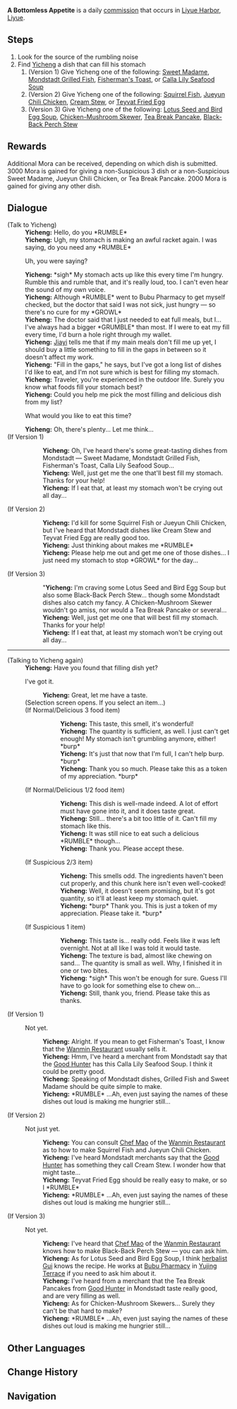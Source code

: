 {{Quest Infobox
|id            = 22200
|image         = NPC Location Yicheng Context.png <!--nothing special about comm, so recycle-->
|type          = Commission
|summary       = The Traveler helps Yicheng fill his stomach by providing him some food.
|startLocation = [[Liyue Harbor]], [[Liyue]]
|characters    = Traveler; Yicheng
|region        = Liyue
|npc           = Yicheng
|other         = 
*AR-Dependent Rewards
*Additional Rewards:
{{Card|Mora|3,000|caption=for 3{{star}} dishes and Sweet Madame, Jueyun Chili Chicken, or Tea Break Pancake}}{{Card|Mora|2,000|caption=for all other dishes}}
}}
'''A Bottomless Appetite''' is a daily [[commission]] that occurs in [[Liyue Harbor]], [[Liyue]].

==Steps==
# Look for the source of the rumbling noise
# Find [[Yicheng]] a dish that can fill his stomach
## (Version 1) Give Yicheng one of the following: [[Sweet Madame]], [[Mondstadt Grilled Fish]], [[Fisherman's Toast]], or [[Calla Lily Seafood Soup]]
## (Version 2) Give Yicheng one of the following: [[Squirrel Fish]], [[Jueyun Chili Chicken]], [[Cream Stew]], or [[Teyvat Fried Egg]]
##(Version 3) Give Yicheng one of the following: [[Lotus Seed and Bird Egg Soup]], [[Chicken-Mushroom Skewer]], [[Tea Break Pancake]], [[Black-Back Perch Stew]]

==Rewards==
{{Commission Rewards|low}}

Additional Mora can be received, depending on which dish is submitted. 3000 Mora is gained for giving a non-Suspicious 3{{star}} dish or a non-Suspicious Sweet Madame, Jueyun Chili Chicken, or Tea Break Pancake. 2000 Mora is gained for giving any other dish.

==Dialogue==
{{Quest Description|Yicheng, who patrols [[Liyue Harbor#Feiyun Slope|Feiyun Slope]], seems to have grown so hungry that his stomach can no longer bear it...}}
{{Dialogue start}}
;(Talk to Yicheng)
:'''Yicheng:''' Hello, do you *RUMBLE*
:'''Yicheng:''' Ugh, my stomach is making an awful racket again. I was saying, do you need any *RUMBLE*
:{{DIcon}} Uh, you were saying?
:'''Yicheng:''' *sigh* My stomach acts up like this every time I'm hungry. Rumble this and rumble that, and it's really loud, too. I can't even hear the sound of my own voice.
:'''Yicheng:''' Although *RUMBLE* went to Bubu Pharmacy to get myself checked, but the doctor that said I was not sick, just hungry &mdash; so there's no cure for my *GROWL*
:'''Yicheng:''' The doctor said that I just needed to eat full meals, but I... I've always had a bigger *GRUMBLE* than most. If I were to eat my fill every time, I'd burn a hole right through my wallet.
:'''Yicheng:''' [[Jiayi]] tells me that if my main meals don't fill me up yet, I should buy a little something to fill in the gaps in between so it doesn't affect my work.
:'''Yicheng:''' "Fill in the gaps," he says, but I've got a long list of dishes I'd like to eat, and I'm not sure which is best for filling my stomach.
:'''Yicheng:''' Traveler, you're experienced in the outdoor life. Surely you know what foods fill your stomach best?
:'''Yicheng:''' Could you help me pick the most filling and delicious dish from my list?
:{{DIcon}} What would you like to eat this time?
:'''Yicheng:''' Oh, there's plenty... Let me think...
;(If Version 1)
::'''Yicheng:''' Oh, I've heard there's some great-tasting dishes from Mondstadt &mdash; Sweet Madame, Mondstadt Grilled Fish, Fisherman's Toast, Calla Lily Seafood Soup...
::'''Yicheng:''' Well, just get me the one that'll best fill my stomach. Thanks for your help!
::'''Yicheng:''' If I eat that, at least my stomach won't be crying out all day...
;(If Version 2)
::'''Yicheng:''' I'd kill for some Squirrel Fish or Jueyun Chili Chicken, but I've heard that Mondstadt dishes like Cream Stew and Teyvat Fried Egg are really good too.
::'''Yicheng:''' Just thinking about makes me *RUMBLE*
::'''Yicheng:''' Please help me out and get me one of those dishes... I just need my stomach to stop *GROWL* for the day...
;(If Version 3)
::"'''Yicheng:''' I'm craving some Lotus Seed and Bird Egg Soup but also some Black-Back Perch Stew... though some Mondstadt dishes also catch my fancy. A Chicken-Mushroom Skewer wouldn't go amiss, nor would a Tea Break Pancake or several...
::'''Yicheng:''' Well, just get me one that will best fill my stomach. Thanks for your help!
::'''Yicheng:''' If I eat that, at least my stomach won't be crying out all day...
----
;(Talking to Yicheng again)
:'''Yicheng:''' Have you found that filling dish yet?
:{{DIcon}} I've got it.
::'''Yicheng:''' Great, let me have a taste.
:;(Selection screen opens. If you select an item...)
:;(If Normal/Delicious 3{{star}} food item)
:::'''Yicheng:''' This taste, this smell, it's wonderful!
:::'''Yicheng:''' The quantity is sufficient, as well. I just can't get enough! My stomach isn't grumbling anymore, either! *burp*
:::'''Yicheng:''' It's just that now that I'm full, I can't help burp. *burp*
:::'''Yicheng:''' Thank you so much. Please take this as a token of my appreciation. *burp*
:;(If Normal/Delicious 1{{star}}/2{{star}} food item)
:::'''Yicheng:''' This dish is well-made indeed. A lot of effort must have gone into it, and it does taste great.
:::'''Yicheng:''' Still... there's a bit too little of it. Can't fill my stomach like this.
:::'''Yicheng:''' It was still nice to eat such a delicious *RUMBLE* though...
:::'''Yicheng:''' Thank you. Please accept these.
:;(If Suspicious 2{{star}}/3{{star}} item)
:::'''Yicheng:''' This smells odd. The ingredients haven't been cut properly, and this chunk here isn't even well-cooked!
:::'''Yicheng:''' Well, it doesn't seem promising, but it's got quantity, so it'll at least keep my stomach quiet.
:::'''Yicheng:''' *burp* Thank you. This is just a token of my appreciation. Please take it. *burp*
:;(If Suspicious 1{{star}} item)
:::'''Yicheng:''' This taste is... really odd. Feels like it was left overnight. Not at all like I was told it would taste.
:::'''Yicheng:''' The texture is bad, almost like chewing on sand... The quantity is small as well. Why, I finished it in one or two bites.
:::'''Yicheng:''' *sigh* This won't be enough for sure. Guess I'll have to go look for something else to chew on...
:::'''Yicheng:''' Still, thank you, friend. Please take this as thanks.
;(If Version 1)
:{{DIcon}} Not yet.
::'''Yicheng:''' Alright. If you mean to get Fisherman's Toast, I know that the [[Wanmin Restaurant]] usually sells it.
::'''Yicheng:''' Hmm, I've heard a merchant from Mondstadt say that the [[Good Hunter]] has this Calla Lily Seafood Soup. I think it could be pretty good.
::'''Yicheng:''' Speaking of Mondstadt dishes, Grilled Fish and Sweet Madame should be quite simple to make.
::'''Yicheng:''' *RUMBLE* ...Ah, even just saying the names of these dishes out loud is making me hungrier still...
;(If Version 2)
:{{DIcon}} Not just yet.
::'''Yicheng:''' You can consult [[Chef Mao]] of the [[Wanmin Restaurant]] as to how to make Squirrel Fish and Jueyun Chili Chicken.
::'''Yicheng:''' I've heard Mondstadt merchants say that the [[Good Hunter]] has something they call Cream Stew. I wonder how that might taste...
::'''Yicheng:''' Teyvat Fried Egg should be really easy to make, or so I *RUMBLE*
::'''Yicheng:''' *RUMBLE* ...Ah, even just saying the names of these dishes out loud is making me hungrier still...
;(If Version 3)
:{{DIcon}} Not yet.
::'''Yicheng:''' I've heard that [[Chef Mao]] of the [[Wanmin Restaurant]] knows how to make Black-Back Perch Stew &mdash; you can ask him.
::'''Yicheng:''' As for Lotus Seed and Bird Egg Soup, I think [[herbalist Gui]] knows the recipe. He works at [[Bubu Pharmacy]] in [[Yujing Terrace]] if you need to ask him about it.
::'''Yicheng:''' I've heard from a merchant that the Tea Break Pancakes from [[Good Hunter]] in Mondstadt taste really good, and are very filling as well.
::'''Yicheng:''' As for Chicken-Mushroom Skewers... Surely they can't be that hard to make?
::'''Yicheng:''' *RUMBLE* ...Ah, even just saying the names of these dishes out loud is making me hungrier still...
{{Dialogue end}}

==Other Languages==
{{Other Languages
|en      = A Bottomless Appetite
|zhs     = 无底之胃
|zhs_rm  = Wúdǐ zhī Wèi
|zht     = 無底之胃
|zht_rm  = Wúdǐ zhī Wèi
|zh_tl   = Bottomless Stomach
|ja      = 底なし胃袋
|ja_rm   = Sokonashi Ibukuro
|ja_tl   = A Bottomless Stomach
|ko      = 블랙홀 같은 위
|ko_rm   = Beullaekhol Gateun Wi
|ko_tl   = A Blackhole-Like Stomach
|es      = Un estómago sin fondo
|es_tl   = A Bottomless Stomach
|fr      = Un appétit dérangeant
|fr_tl   = A Disturbing Appetite
|ru      = Бездонный аппетит
|ru_tl   = A Bottomless Appetite
|th      = กระเพาะที่เติมไม่เต็ม
|th_rm   = Krapho thi Toem Mai Tem
|th_tl   = A Bottomless Stomach
|vi      = Dạ Dày Không Đáy
|vi_tl   = 
|de      = Grenzenloser Appetit
|de_tl   = Bottomless Appetite
|id      = Perut Tak Berdasar
|id_tl   = A Bottomless Stomach
|pt      = Um Apetite Infinito
|pt_tl   = An Infinite Appetite
}}

==Change History==
{{Change History|1.0}}
==Navigation==
{{Commission Navbox|Liyue|Standalone}}